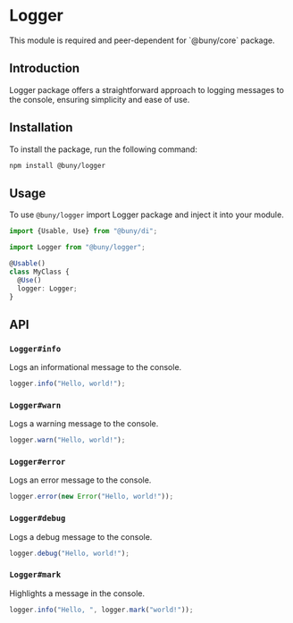 
# Logger

<Callout>
  This module is required and peer-dependent for `@buny/core` package.
</Callout>

## Introduction

Logger package offers a straightforward approach to logging messages to the console, ensuring simplicity and ease of use.

## Installation

To install the package, run the following command:

```bash
npm install @buny/logger
```

## Usage

To use `@buny/logger` import Logger package and inject it into your module.

```ts {3, 7-8}
import {Usable, Use} from "@buny/di";

import Logger from "@buny/logger";

@Usable()
class MyClass {
  @Use()
  logger: Logger;
}
```

## API

### `Logger#info`

Logs an informational message to the console.

```ts
logger.info("Hello, world!");
```

### `Logger#warn`

Logs a warning message to the console.

```ts
logger.warn("Hello, world!");
```

### `Logger#error`

Logs an error message to the console.

```ts
logger.error(new Error("Hello, world!"));
```

### `Logger#debug`

Logs a debug message to the console.

```ts
logger.debug("Hello, world!");
```

### `Logger#mark`

Highlights a message in the console.

```ts
logger.info("Hello, ", logger.mark("world!"));
```